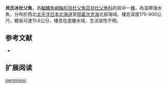 {{Speciesbox
| name = 貝氏冰杜父魚
| image = 
| image_width = 250px
| status = NE
| status_system = IUCN3.1
| genus = Icelus
| species = perminovi
| authority = [[Taranetz|Taranetz]], 1936
| synonyms = 
}}
'''貝氏冰杜父魚'''，為[[輻鰭魚綱|輻鰭魚綱]][[鮋形目|鮋形目]][[杜父魚亞目|杜父魚亞目]][[杜父魚科|杜父魚科]]的其中一[[種|種]]，為溫帶海水魚，分布於西北[[太平洋|太平洋]][[日本|日本]][[北海道|北海道]]至[[鄂霍次克海|鄂霍次克海]]北部海域，棲息深度175-900公尺，體長可達15.6公分，棲息在底層水域，生活習性不明。

==参考文献==
*{{FishBase_species|genus=Icelus|species=perminovi|year=2014|month=5}}

== 扩展阅读 ==
{{refbegin}}
{{wikispecies-inline|Icelus perminovi|貝氏冰杜父魚}}
{{refend}}
{{Taxonbar|from=Q737141}}

[[Category:冰杜父魚屬|perminovi]]


{{鮋形目小作品}}